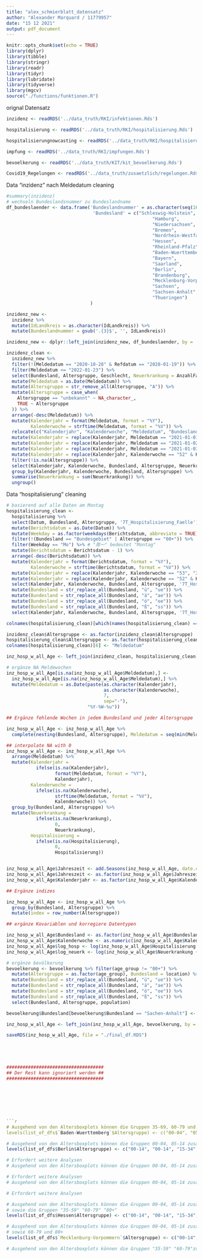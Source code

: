 ```yaml
---
title: "alex_schmierblatt_datensatz"
author: "Alexander Marquard / 11779957"
date: "15 12 2021"
output: pdf_document
---
```


```r
knitr::opts_chunk$set(echo = TRUE)
library(dplyr)
library(tibble)
library(stringr)
library(readr)
library(tidyr)
library(lubridate)
library(tidyverse)
library(mgcv)
source("./functions/funktionen.R")
```

orignal Datensatz
```r
inzidenz <- readRDS('../data_truth/RKI/infektionen.Rds')

hospitalisierung <- readRDS('../data_truth/RKI/hospitalisierung.Rds')

hospitalisierungnowcasting <- readRDS('../data_truth/RKI/hospitalisierung_adjustiert.Rds')

impfung <- readRDS('../data_truth/RKI/impfungen.Rds')

bevoelkerung <- readRDS('../data_truth/KIT/kit_bevoelkerung.Rds')

Covid19_Regelungen <- readRDS('../data_truth/zusaetzlich/regelungen.Rds')
```

Data "inzidenz" nach Meldedatum cleaning
```r
#summary(inzidenz)
# wechseln Bundeslandsnummer zu Bundeslandname
df_bundeslaender <- data.frame('Bundeslandnummer' = as.character(seq(16)), 
                                'Bundesland' = c("Schleswig-Holstein",
                                                      "Hamburg",
                                                      "Niedersachsen",
                                                      "Bremen",
                                                      "Nordrhein-Westfalen",
                                                      "Hessen",
                                                      "Rheinland-Pfalz",
                                                      "Baden-Wuerttemberg",
                                                      "Bayern",
                                                      "Saarland",
                                                      "Berlin",
                                                      "Brandenburg",
                                                      "Mecklenburg-Vorpommern",
                                                      "Sachsen",
                                                      "Sachsen-Anhalt",
                                                      "Thueringen")
                               )

inzidenz_new <-
  inzidenz %>%
  mutate(IdLandkreis = as.character(IdLandkreis)) %>%
  mutate(Bundeslandnummer = gsub('.{3}$', '', IdLandkreis))

inzidenz_new <- dplyr::left_join(inzidenz_new, df_bundeslaender, by = 'Bundeslandnummer')

inzidenz_clean <- 
  inzidenz_new %>%
  filter(!(Meldedatum == "2020-10-28" & Refdatum == "2020-01-19")) %>%
  filter(Meldedatum <= "2022-01-23") %>%
  select(Bundesland, Altersgruppe, Geschlecht, Neuerkrankung = AnzahlFall, Meldedatum) %>% 
  mutate(Meldedatum = as.Date(Meldedatum)) %>%
  mutate(Altersgruppe = str_remove_all(Altersgruppe, "A")) %>% 
  mutate(Altersgruppe = case_when(
    Altersgruppe == "unbekannt" ~ NA_character_,
    TRUE ~ Altersgruppe
  )) %>%
  arrange(-desc(Meldedatum)) %>%
  mutate(Kalenderjahr = format(Meldedatum, format = "%Y"),
         Kalenderwoche = strftime(Meldedatum, format = "%V")) %>%
  relocate(c("Kalenderjahr", "Kalenderwoche", "Meldedatum", "Bundesland", "Altersgruppe", "Geschlecht", "Neuerkrankung")) %>%
  mutate(Kalenderjahr = replace(Kalenderjahr, Meldedatum == "2021-01-01", "2020")) %>%
  mutate(Kalenderjahr = replace(Kalenderjahr, Meldedatum == "2021-01-02", "2020")) %>%
  mutate(Kalenderjahr = replace(Kalenderjahr, Meldedatum == "2021-01-03", "2020")) %>%
  mutate(Kalenderjahr = replace(Kalenderjahr, Kalenderwoche == "52" & Kalenderjahr == "2022", "2021")) %>%
  filter(!is.na(Altersgruppe)) %>%
  select(Kalenderjahr, Kalenderwoche, Bundesland, Altersgruppe, Neuerkrankung, Meldedatum) %>%
  group_by(Kalenderjahr, Kalenderwoche, Bundesland, Altersgruppe) %>% 
  summarise(Neuerkrankung = sum(Neuerkrankung)) %>%
  ungroup()
```

Data "hospitalisierung" cleaning
```r
# basierend auf alle Daten am Montag
hospitalisierung_clean <- 
  hospitalisierung %>%
  select(Datum, Bundesland, Altersgruppe, '7T_Hospitalisierung_Faelle') %>% 
  mutate(Berichtsdatum = as.Date(Datum)) %>%
  mutate(Weekday = as.factor(weekdays(Berichtsdatum, abbreviate = TRUE))) %>%
  filter(!(Bundesland == "Bundesgebiet" | Altersgruppe == "00+")) %>%
  filter(Weekday == "Mo") %>% # "周一" bedeutet "Montag"
  mutate(Berichtsdatum = Berichtsdatum - 1) %>%
  arrange(-desc(Berichtsdatum)) %>%
  mutate(Kalenderjahr = format(Berichtsdatum, format = "%Y"),
         Kalenderwoche = strftime(Berichtsdatum, format = "%V")) %>%
  mutate(Kalenderjahr = replace(Kalenderjahr, Kalenderwoche == "53", "2020")) %>%
  mutate(Kalenderjahr = replace(Kalenderjahr, Kalenderwoche == "52" & Kalenderjahr == "2022", "2021")) %>%
  select(Kalenderjahr, Kalenderwoche, Bundesland, Altersgruppe, '7T_Hospitalisierung_Faelle', Berichtsdatum) %>%
  mutate(Bundesland = str_replace_all(Bundesland, "ü", "ue")) %>% 
  mutate(Bundesland = str_replace_all(Bundesland, "ä", "ae")) %>% 
  mutate(Bundesland = str_replace_all(Bundesland, "ö", "oe")) %>% 
  mutate(Bundesland = str_replace_all(Bundesland, "ß", "ss")) %>%
  select(Kalenderjahr, Kalenderwoche, Bundesland, Altersgruppe, '7T_Hospitalisierung_Faelle', Berichtsdatum)

colnames(hospitalisierung_clean)[which(names(hospitalisierung_clean) == "7T_Hospitalisierung_Faelle")] <- "Hospitalisierung"  
```

```r
inzidenz_clean$Altersgruppe <- as.factor(inzidenz_clean$Altersgruppe)
hospitalisierung_clean$Altersgruppe <- as.factor(hospitalisierung_clean$Altersgruppe)
colnames(hospitalisierung_clean)[6] <- "Meldedatum"

inz_hosp_w_all_Age <- left_join(inzidenz_clean, hospitalisierung_clean)

# ergänze NA Meldewochen
inz_hosp_w_all_Age[is.na(inz_hosp_w_all_Age$Meldedatum),] <- 
  inz_hosp_w_all_Age[is.na(inz_hosp_w_all_Age$Meldedatum),] %>%
  mutate(Meldedatum = as.Date(paste(as.character(Kalenderjahr), 
                                    as.character(Kalenderwoche), 
                                    7, 
                                    sep="-"), 
                              "%Y-%W-%u"))

## Ergänze fehlende Wochen in jedem Bundesland und jeder Altersgruppe

inz_hosp_w_all_Age <- inz_hosp_w_all_Age %>%
  complete(nesting(Bundesland, Altersgruppe), Meldedatum = seq(min(Meldedatum), max(Meldedatum), by = "1 week"))

## interpolate NA with 0
inz_hosp_w_all_Age <- inz_hosp_w_all_Age %>%
  arrange(Meldedatum) %>%
  mutate(Kalenderjahr = 
           ifelse(is.na(Kalenderjahr), 
                  format(Meldedatum, format = "%Y"), 
                  Kalenderjahr),
         Kalenderwoche = 
           ifelse(is.na(Kalenderwoche), 
                  strftime(Meldedatum, format = "%V"), 
                  Kalenderwoche)) %>%
  group_by(Bundesland, Altersgruppe) %>%
  mutate(Neuerkrankung = 
           ifelse(is.na(Neuerkrankung),
                  0,
                  Neuerkrankung),
         Hospitalisierung = 
           ifelse(is.na(Hospitalisierung), 
                  0, 
                  Hospitalisierung))


inz_hosp_w_all_Age$Jahreszeit <- add.Seasons(inz_hosp_w_all_Age, date.col.as.string = "Meldedatum", useWeeks = F, sep = "-")
inz_hosp_w_all_Age$Jahreszeit <- as.factor(inz_hosp_w_all_Age$Jahreszeit)
inz_hosp_w_all_Age$Kalenderjahr <- as.factor(inz_hosp_w_all_Age$Kalenderjahr)

## Ergänze indizes

inz_hosp_w_all_Age <- inz_hosp_w_all_Age %>%
  group_by(Bundesland, Altersgruppe) %>%
  mutate(index = row_number(Altersgruppe))

## ergänze Kovariablen und korregiere Datentypen

inz_hosp_w_all_Age$Bundesland <- as.factor(inz_hosp_w_all_Age$Bundesland)
inz_hosp_w_all_Age$Kalenderwoche <- as.numeric(inz_hosp_w_all_Age$Kalenderwoche)
inz_hosp_w_all_Age$log_hosp <- log(inz_hosp_w_all_Age$Hospitalisierung + 1)
inz_hosp_w_all_Age$log_neuerk <- log(inz_hosp_w_all_Age$Neuerkrankung + 1)

# ergänze bevölkerung
bevoelkerung <- bevoelkerung %>% filter(age_group != "00+") %>% 
  mutate(Altersgruppe = as.factor(age_group), Bundesland = location) %>%
  mutate(Bundesland = str_replace_all(Bundesland, "ü", "ue")) %>% 
  mutate(Bundesland = str_replace_all(Bundesland, "ä", "ae")) %>% 
  mutate(Bundesland = str_replace_all(Bundesland, "ö", "oe")) %>% 
  mutate(Bundesland = str_replace_all(Bundesland, "ß", "ss")) %>%
  select(Bundesland, Altersgruppe, population)

bevoelkerung$Bundesland[bevoelkerung$Bundesland == "Sachen-Anhalt"] <- "Sachsen-Anhalt"

inz_hosp_w_all_Age <- left_join(inz_hosp_w_all_Age, bevoelkerung, by = c("Bundesland", "Altersgruppe"))

saveRDS(inz_hosp_w_all_Age, file = "./final_df.RDS")





####################################
## Der Rest kann ignoriert werden ##
####################################







```r
# Ausgehend von den Altersboxplots können die Gruppen 35-69, 60-79 und 80+ zusammengeführt werden
levels(list_of_dfs$`Baden-Wuerttemberg`$Altersgruppe) <- c("00-04", "05-14", "15-34", "35+","35+","35+")
```

```r
# Ausgehend von den Altersboxplots können die Gruppen 00-04, 05-14 zusammengeführt werden
levels(list_of_dfs$Berlin$Altersgruppe) <- c("00-14", "00-14", "15-34", "35-59", "60-79", "80+")
```

```r
# Erfordert weitere Analysen
# Ausgehend von den Altersboxplots können die Gruppen 00-04, 05-14 zusammengeführt werden

```

```r
# Erfordert weitere Analysen
# Ausgehend von den Altersboxplots können die Gruppen 00-04, 05-14 zusammengeführt werden

```

```r
# Erfordert weitere Analysen
```

```r
# Ausgehend von den Altersboxplots können die Gruppen 00-04, 05-14 zusammengeführt werden
# sowie die Gruppen "35-59" "60-79" "80+"  
levels(list_of_dfs$Hessen$Altersgruppe) <- c("00-14", "00-14", "15-34", "35+", "35+", "35+")

```

```r
# Ausgehend von den Altersboxplots können die Gruppen 00-04, 05-14 zusammengeführt werden
# sowie 60-79 und 80+
levels(list_of_dfs$`Mecklenburg-Vorpommern`$Altersgruppe) <- c("00-14", "00-14", "15-34", "35-59", "60+", "60+" )
```

```r
# Ausgehend von den Altersboxplots können die Gruppen "35-59" "60-79"zusammengeführt werden

```

```r

```

```r

```

```r

```

```r

```

```r

```

```r

```

```r

```

```r

```

```r

```
